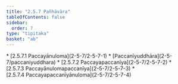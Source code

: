 ```yaml
---
title: "2.5.7 Pañhāvāra"
tableOfContents: false
sidebar:
  order: 7
type: "tipitaka"
basket: "ab"
---
```



<DynamicBreadcrumb />



<TableOfContents>
* [2.5.7.1 Paccayānuloma](2-5-7/2-5-7-1)
* [Paccanīyuddhāra](2-5-7/paccaniyuddhara)
* [2.5.7.2 Paccayapaccanīya](2-5-7/2-5-7-2)
* [2.5.7.3 Paccayānulomapaccanīya](2-5-7/2-5-7-3)
* [2.5.7.4 Paccayapaccanīyānuloma](2-5-7/2-5-7-4)
</TableOfContents>